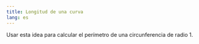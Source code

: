 ```yaml
---
title: Longitud de una curva
lang: es
---
```


Usar esta idea para calcular el perímetro de una circunferencia de radio 1.


